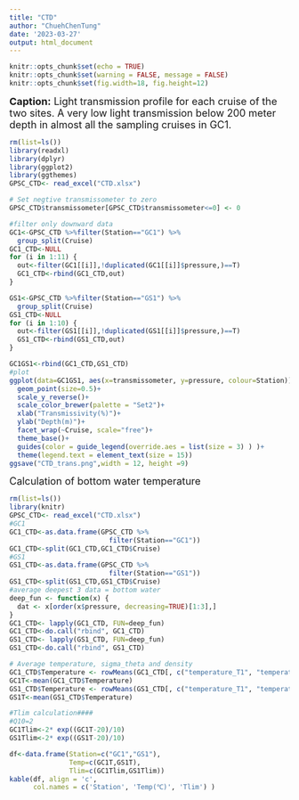 ---
title: "CTD"
author: "ChuehChenTung"
date: '2023-03-27'
output: html_document
---
```{r setup, include=FALSE}
knitr::opts_chunk$set(echo = TRUE)
knitr::opts_chunk$set(warning = FALSE, message = FALSE) 
knitr::opts_chunk$set(fig.width=18, fig.height=12) 
```

<font size="4"> 
**Caption:**
Light transmission profile for each cruise of the two sites. A very low light transmission below 200 meter depth in almost all the sampling cruises in GC1. 
</font>
```{r}
rm(list=ls())
library(readxl)
library(dplyr)
library(ggplot2)
library(ggthemes)
GPSC_CTD<- read_excel("CTD.xlsx")

# Set negtive transmissometer to zero
GPSC_CTD$transmissometer[GPSC_CTD$transmissometer<=0] <- 0 

#filter only downward data
GC1<-GPSC_CTD %>%filter(Station=="GC1") %>% 
  group_split(Cruise)
GC1_CTD<-NULL
for (i in 1:11) { 
  out<-filter(GC1[[i]],!duplicated(GC1[[i]]$pressure,)==T)
  GC1_CTD<-rbind(GC1_CTD,out)
} 

GS1<-GPSC_CTD %>%filter(Station=="GS1") %>% 
  group_split(Cruise)
GS1_CTD<-NULL
for (i in 1:10) { 
  out<-filter(GS1[[i]],!duplicated(GS1[[i]]$pressure,)==T)
  GS1_CTD<-rbind(GS1_CTD,out)
} 

GC1GS1<-rbind(GC1_CTD,GS1_CTD)
#plot 
ggplot(data=GC1GS1, aes(x=transmissometer, y=pressure, colour=Station))+
  geom_point(size=0.5)+
  scale_y_reverse()+
  scale_color_brewer(palette = "Set2")+
  xlab("Transmissivity(%)")+
  ylab("Depth(m)")+
  facet_wrap(~Cruise, scale="free")+
  theme_base()+
  guides(color = guide_legend(override.aes = list(size = 3) ) )+
  theme(legend.text = element_text(size = 15))
ggsave("CTD_trans.png",width = 12, height =9)
```

<font size="4"> 
Calculation of bottom water temperature
</font>
```{r}
rm(list=ls())
library(knitr)
GPSC_CTD<- read_excel("CTD.xlsx")
#GC1
GC1_CTD<-as.data.frame(GPSC_CTD %>%
                         filter(Station=="GC1"))
GC1_CTD<-split(GC1_CTD,GC1_CTD$Cruise)
#GS1
GS1_CTD<-as.data.frame(GPSC_CTD %>%
                         filter(Station=="GS1"))
GS1_CTD<-split(GS1_CTD,GS1_CTD$Cruise)
#average deepest 3 data = bottom water
deep_fun <- function(x) {
  dat <- x[order(x$pressure, decreasing=TRUE)[1:3],]
}
GC1_CTD<- lapply(GC1_CTD, FUN=deep_fun) 
GC1_CTD<-do.call("rbind", GC1_CTD)
GS1_CTD<- lapply(GS1_CTD, FUN=deep_fun) 
GS1_CTD<-do.call("rbind", GS1_CTD)

# Average temperature, sigma_theta and density
GC1_CTD$Temperature <- rowMeans(GC1_CTD[, c("temperature_T1", "temperature_T2")], na.rm=TRUE)
GC1T<-mean(GC1_CTD$Temperature)
GS1_CTD$Temperature <- rowMeans(GS1_CTD[, c("temperature_T1", "temperature_T2")], na.rm=TRUE)
GS1T<-mean(GS1_CTD$Temperature)

#Tlim calculation####
#Q10=2 
GC1Tlim<-2* exp((GC1T-20)/10)
GS1Tlim<-2* exp((GS1T-20)/10)

df<-data.frame(Station=c("GC1","GS1"),
               Temp=c(GC1T,GS1T),
               Tlim=c(GC1Tlim,GS1Tlim))
kable(df, align = 'c',
      col.names = c('Station', 'Temp(℃)', 'Tlim') )
```
